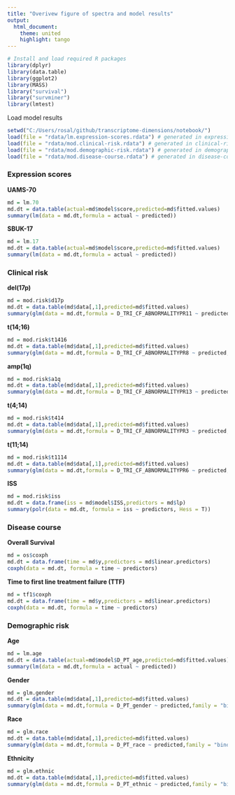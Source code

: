 ---
title: "Overivew figure of spectra and model results"
output:
  html_document:
    theme: united
    highlight: tango
---

```{r load_packages, message=F, include=F}
# Install and load required R packages
library(dplyr)
library(data.table)
library(ggplot2)
library(MASS)
library("survival")
library("survminer")
library(lmtest)
```

Load model results
```{r}
setwd("C:/Users/rosal/github/transcriptome-dimensions/notebook/")
load(file = "rdata/lm.expression-scores.rdata") # generated in expression-scores.Rmd
load(file = "rdata/mod.clinical-risk.rdata") # generated in clinical-risk.Rmd
load(file = "rdata/mod.demographic-risk.rdata") # generated in demographic-risk.Rmd
load(file = "rdata/mod.disease-course.rdata") # generated in disease-course.Rmd
```

### Expression scores

**UAMS-70**
```{r}
md = lm.70
md.dt = data.table(actual=md$model$score,predicted=md$fitted.values)
summary(lm(data = md.dt,formula = actual ~ predicted))
```

**SBUK-17**
```{r}
md = lm.17
md.dt = data.table(actual=md$model$score,predicted=md$fitted.values)
summary(lm(data = md.dt,formula = actual ~ predicted))
```

### Clinical risk

**del(17p)**
```{r}
md = mod.risk$d17p
md.dt = data.table(md$data[,1],predicted=md$fitted.values)
summary(glm(data = md.dt,formula = D_TRI_CF_ABNORMALITYPR11 ~ predicted,family = "binomial"))
```

**t(14;16)**
```{r}
md = mod.risk$t1416
md.dt = data.table(md$data[,1],predicted=md$fitted.values)
summary(glm(data = md.dt,formula = D_TRI_CF_ABNORMALITYPR8 ~ predicted,family = "binomial"))
```

**amp(1q)**
```{r}
md = mod.risk$a1q
md.dt = data.table(md$data[,1],predicted=md$fitted.values)
summary(glm(data = md.dt,formula = D_TRI_CF_ABNORMALITYPR13 ~ predicted,family = "binomial"))
```

**t(4;14)**
```{r}
md = mod.risk$t414
md.dt = data.table(md$data[,1],predicted=md$fitted.values)
summary(glm(data = md.dt,formula = D_TRI_CF_ABNORMALITYPR3 ~ predicted,family = "binomial"))
```

**t(11;14)**
```{r}
md = mod.risk$t1114
md.dt = data.table(md$data[,1],predicted=md$fitted.values)
summary(glm(data = md.dt,formula = D_TRI_CF_ABNORMALITYPR6 ~ predicted,family = "binomial"))
```

**ISS**
```{r}
md = mod.risk$iss
md.dt = data.frame(iss = md$model$ISS,predictors = md$lp)
summary(polr(data = md.dt, formula = iss ~ predictors, Hess = T))
```

### Disease course

**Overall Survival**
```{r}
md = os$coxph
md.dt = data.frame(time = md$y,predictors = md$linear.predictors)
coxph(data = md.dt, formula = time ~ predictors)
```

**Time to first line treatment failure (TTF)**
```{r}
md = tf1$coxph
md.dt = data.frame(time = md$y,predictors = md$linear.predictors)
coxph(data = md.dt, formula = time ~ predictors)
```

### Demographic risk

**Age**
```{r}
md = lm.age
md.dt = data.table(actual=md$model$D_PT_age,predicted=md$fitted.values)
summary(lm(data = md.dt,formula = actual ~ predicted))
```

**Gender**
```{r}
md = glm.gender
md.dt = data.table(md$data[,1],predicted=md$fitted.values)
summary(glm(data = md.dt,formula = D_PT_gender ~ predicted,family = "binomial"))
```

**Race**
```{r}
md = glm.race
md.dt = data.table(md$data[,1],predicted=md$fitted.values)
summary(glm(data = md.dt,formula = D_PT_race ~ predicted,family = "binomial"))
```

**Ethnicity**
```{r}
md = glm.ethnic
md.dt = data.table(md$data[,1],predicted=md$fitted.values)
summary(glm(data = md.dt,formula = D_PT_ethnic ~ predicted,family = "binomial"))
```

